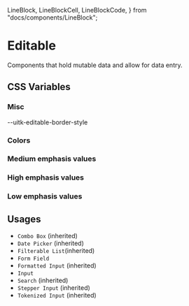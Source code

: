   LineBlock,
  LineBlockCell,
  LineBlockCode,
} from "docs/components/LineBlock";

<Meta title="Documentation/Styles and Theming/Characteristics/Editable" />

# Editable

Components that hold mutable data and allow for data entry.

## CSS Variables

### Misc

<Canvas>
  <Story name="Misc">
    <DocGrid>
      <CursorBlock cursor="--uitk-editable-cursor-active" />
      <CursorBlock cursor="--uitk-editable-cursor-hover" />
      <LineBlockCell />
      <LineBlockCode>--uitk-editable-border-style</LineBlockCode>
      <LineBlock lineWidth="--uitk-editable-border-width" />
      <LineBlock lineWidth="--uitk-editable-border-width-hover" />
      <LineBlock lineWidth="--uitk-editable-border-width-active" />
      <LineBlock lineWidth="--uitk-editable-border-width-readonly" />
    </DocGrid>
  </Story>
</Canvas>

### Colors

<Canvas>
  <Story name="Colors">
    <DocGrid>
      <ColorBlock colorVar="--uitk-editable-border-color" />
      <ColorBlock colorVar="--uitk-editable-border-color-active" />
      <ColorBlock colorVar="--uitk-editable-border-color-hover" />
      <ColorBlock colorVar="--uitk-editable-border-color-readonly" />
      <ColorBlock colorVar="--uitk-editable-foreground" />
      <ColorBlock colorVar="--uitk-editable-foreground-active" />
      <ColorBlock colorVar="--uitk-editable-foreground-hover" />
      <ColorBlock colorVar="--uitk-editable-foreground-readonly" />
    </DocGrid>
  </Story>
</Canvas>

### Medium emphasis values

<Canvas>
  <Story name="Medium emphasis">
    <DocGrid>
      <ColorBlock colorVar="--uitk-editable-background-medium" />
    </DocGrid>
  </Story>
</Canvas>

### High emphasis values

<Canvas>
  <Story name="High emphasis">
    <DocGrid>
      <ColorBlock colorVar="--uitk-editable-background-high" />
    </DocGrid>
  </Story>
</Canvas>

### Low emphasis values

<Canvas>
  <Story name="Low emphasis">
    <DocGrid>
      <ColorBlock colorVar="--uitk-editable-background-low" />
    </DocGrid>
  </Story>
</Canvas>

## Usages

- `Combo Box` (inherited)
- `Date Picker` (inherited)
- `Filterable List`(inherited)
- `Form Field`
- `Formatted Input` (inherited)
- `Input`
- `Search` (inherited)
- `Stepper Input` (inherited)
- `Tokenized Input` (inherited)
